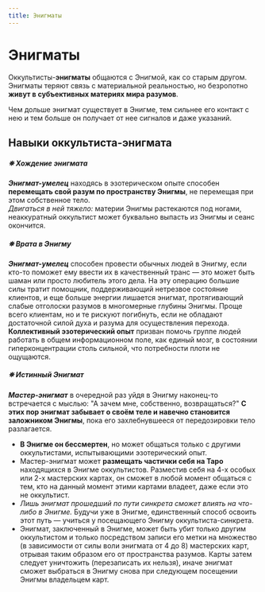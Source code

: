 ```yaml
---
title: Энигматы
---
```


# Энигматы
Оккультисты-**энигматы** общаются с Энигмой, как со старым другом. Энигматы теряют связь с материальной реальностью, но безропотно **живут в субъективных материях мира разумов**.

Чем дольше энигмат существует в Энигме, тем сильнее его контакт с нею и тем больше он получает от нее сигналов и даже указаний.

## Навыки оккультиста-энигмата
##### ✵ Хождение энигмата
***Энигмат-умелец*** находясь в эзотерическом опыте способен **перемещать свой разум по пространству Энигмы**, не перемещая при этом собственное тело.  
*Двигаться в ней тяжело:* материи Энигмы растекаются под ногами, неаккуратный оккультист может буквально выпасть из Энигмы и сеанс окончится.

##### ✵ Врата в Энигму
***Энигмат-умелец*** способен провести обычных людей в Энигму, если кто-то поможет ему ввести их в качественный транс — это может быть шаман или просто любитель этого дела. На эту операцию большие силы тратит помощник, поддерживающий нетрезвое состояние клиентов, и еще больше энергии лишается энигмат, протягивающий слабые отголоски разумов в многомерные глубины Энигмы. Проще всего клиентам, но и те рискуют погибнуть, если не обладают достаточной силой духа и разума для осуществления перехода. **Коллективный эзотерический опыт** призван помочь группе людей работать в общем информационном поле, как единый мозг, в состоянии гиперконцентрации столь сильной, что потребности плоти не ощущаются.

##### ✵ Истинный Энигмат
***Мастер-энигмат*** в очередной раз уйдя в Энигму наконец-то встречается с мыслью: "А зачем мне, собственно, возвращаться?" **С этих пор энигмат забывает о своём теле и навечно становится заложником Энигмы**, пока его захлебнувшееся от передозировки тело разлагается.  
* **В Энигме он бессмертен**, но может общаться только с другими оккультистами, испытывающими эзотерический опыт. 
* Мастер-энигмат может **размещать частички себя на Таро** находящихся в Энигме оккультистов. Разместив себя на 4-х особых или 2-х мастерских картах, он сможет в любой момент общаться с тем, кто на данный момент этими картами владеет, даже если это не оккультист.
* *Лишь энигмат прошедший по пути синкрета сможет влиять на что-либо в Энигме.* Будучи уже в Энигме, единственный способ освоить этот путь — учиться у посещающего Энигму оккультиста-синкрета.
* Энигмат, заключенный в Энигме, может быть убит только другим оккультистом и только посредством записи его метки на множество (в зависимости от силы воли энигмата от 4 до 8) мастерских карт, отрывая таким образом его от пространства разумов. Карты затем следует уничтожить (перезаписать их нельзя), иначе энигмат сможет выбраться в Энигму снова при следующем посещении Энигмы владельцем карт.

<NiheriaRuler/>